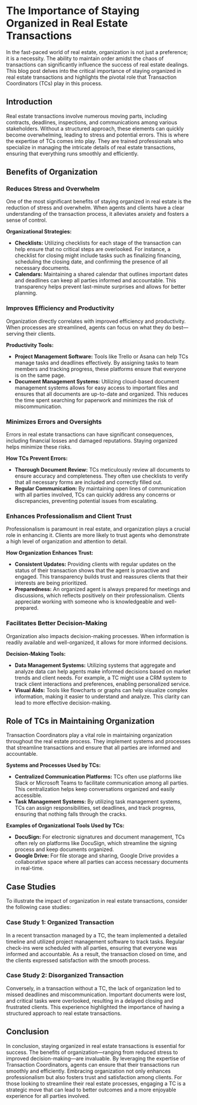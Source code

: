 # The Importance of Staying Organized in Real Estate Transactions

In the fast-paced world of real estate, organization is not just a preference; it is a necessity. The ability to maintain order amidst the chaos of transactions can significantly influence the success of real estate dealings. This blog post delves into the critical importance of staying organized in real estate transactions and highlights the pivotal role that Transaction Coordinators (TCs) play in this process.

## Introduction

Real estate transactions involve numerous moving parts, including contracts, deadlines, inspections, and communications among various stakeholders. Without a structured approach, these elements can quickly become overwhelming, leading to stress and potential errors. This is where the expertise of TCs comes into play. They are trained professionals who specialize in managing the intricate details of real estate transactions, ensuring that everything runs smoothly and efficiently.

## Benefits of Organization

### Reduces Stress and Overwhelm

One of the most significant benefits of staying organized in real estate is the reduction of stress and overwhelm. When agents and clients have a clear understanding of the transaction process, it alleviates anxiety and fosters a sense of control. 

**Organizational Strategies:**
- **Checklists:** Utilizing checklists for each stage of the transaction can help ensure that no critical steps are overlooked. For instance, a checklist for closing might include tasks such as finalizing financing, scheduling the closing date, and confirming the presence of all necessary documents.
- **Calendars:** Maintaining a shared calendar that outlines important dates and deadlines can keep all parties informed and accountable. This transparency helps prevent last-minute surprises and allows for better planning.

### Improves Efficiency and Productivity

Organization directly correlates with improved efficiency and productivity. When processes are streamlined, agents can focus on what they do best—serving their clients.

**Productivity Tools:**
- **Project Management Software:** Tools like Trello or Asana can help TCs manage tasks and deadlines effectively. By assigning tasks to team members and tracking progress, these platforms ensure that everyone is on the same page.
- **Document Management Systems:** Utilizing cloud-based document management systems allows for easy access to important files and ensures that all documents are up-to-date and organized. This reduces the time spent searching for paperwork and minimizes the risk of miscommunication.

### Minimizes Errors and Oversights

Errors in real estate transactions can have significant consequences, including financial losses and damaged reputations. Staying organized helps minimize these risks.

**How TCs Prevent Errors:**
- **Thorough Document Review:** TCs meticulously review all documents to ensure accuracy and completeness. They often use checklists to verify that all necessary forms are included and correctly filled out.
- **Regular Communication:** By maintaining open lines of communication with all parties involved, TCs can quickly address any concerns or discrepancies, preventing potential issues from escalating.

### Enhances Professionalism and Client Trust

Professionalism is paramount in real estate, and organization plays a crucial role in enhancing it. Clients are more likely to trust agents who demonstrate a high level of organization and attention to detail.

**How Organization Enhances Trust:**
- **Consistent Updates:** Providing clients with regular updates on the status of their transaction shows that the agent is proactive and engaged. This transparency builds trust and reassures clients that their interests are being prioritized.
- **Preparedness:** An organized agent is always prepared for meetings and discussions, which reflects positively on their professionalism. Clients appreciate working with someone who is knowledgeable and well-prepared.

### Facilitates Better Decision-Making

Organization also impacts decision-making processes. When information is readily available and well-organized, it allows for more informed decisions.

**Decision-Making Tools:**
- **Data Management Systems:** Utilizing systems that aggregate and analyze data can help agents make informed decisions based on market trends and client needs. For example, a TC might use a CRM system to track client interactions and preferences, enabling personalized service.
- **Visual Aids:** Tools like flowcharts or graphs can help visualize complex information, making it easier to understand and analyze. This clarity can lead to more effective decision-making.

## Role of TCs in Maintaining Organization

Transaction Coordinators play a vital role in maintaining organization throughout the real estate process. They implement systems and processes that streamline transactions and ensure that all parties are informed and accountable.

**Systems and Processes Used by TCs:**
- **Centralized Communication Platforms:** TCs often use platforms like Slack or Microsoft Teams to facilitate communication among all parties. This centralization helps keep conversations organized and easily accessible.
- **Task Management Systems:** By utilizing task management systems, TCs can assign responsibilities, set deadlines, and track progress, ensuring that nothing falls through the cracks.

**Examples of Organizational Tools Used by TCs:**
- **DocuSign:** For electronic signatures and document management, TCs often rely on platforms like DocuSign, which streamline the signing process and keep documents organized.
- **Google Drive:** For file storage and sharing, Google Drive provides a collaborative space where all parties can access necessary documents in real-time.

## Case Studies

To illustrate the impact of organization in real estate transactions, consider the following case studies:

### Case Study 1: Organized Transaction

In a recent transaction managed by a TC, the team implemented a detailed timeline and utilized project management software to track tasks. Regular check-ins were scheduled with all parties, ensuring that everyone was informed and accountable. As a result, the transaction closed on time, and the clients expressed satisfaction with the smooth process.

### Case Study 2: Disorganized Transaction

Conversely, in a transaction without a TC, the lack of organization led to missed deadlines and miscommunication. Important documents were lost, and critical tasks were overlooked, resulting in a delayed closing and frustrated clients. This experience highlighted the importance of having a structured approach to real estate transactions.

## Conclusion

In conclusion, staying organized in real estate transactions is essential for success. The benefits of organization—ranging from reduced stress to improved decision-making—are invaluable. By leveraging the expertise of Transaction Coordinators, agents can ensure that their transactions run smoothly and efficiently. Embracing organization not only enhances professionalism but also fosters trust and satisfaction among clients. For those looking to streamline their real estate processes, engaging a TC is a strategic move that can lead to better outcomes and a more enjoyable experience for all parties involved.